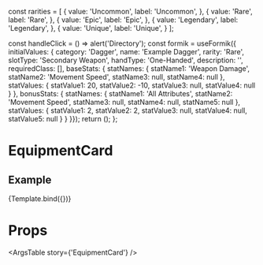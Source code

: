 const rarities = [
  {
    value: 'Uncommon',
    label: 'Uncommon',
  },
  {
    value: 'Rare',
    label: 'Rare',
  },
  {
    value: 'Epic',
    label: 'Epic',
  },
  {
    value: 'Legendary',
    label: 'Legendary',
  },
  {
    value: 'Unique',
    label: 'Unique',
  }
];

  const handleClick = () => alert('Directory');
  const formik = useFormik({
    initialValues: {
      category: 'Dagger',
      name: 'Example Dagger',
      rarity: 'Rare',
      slotType: 'Secondary Weapon',
      handType: 'One-Handed',
      description: '',
      requiredClass: [],
      baseStats: {
        statNames: {
          statName1: 'Weapon Damage',
          statName2: 'Movement Speed',
          statName3: null,
          statName4: null
        },
        statValues: {
          statValue1: 20,
          statValue2: -10,
          statValue3: null,
          statValue4: null
        }
      },
      bonusStats: {
        statNames: {
          statName1: 'All Attributes',
          statName2: 'Movement Speed',
          statName3: null,
          statName4: null,
          statName5: null
        },
        statValues: {
          statValue1: 2,
          statValue2: 2,
          statValue3: null,
          statValue4: null,
          statValue5: null
        }
      }
  }});
  return (<EquipmentCard data={formik.values} isDisabled={false} handleClick={handleClick}/>);
};

<Meta
  title='Components/EquipmentCard'
  component={EquipmentCard}
/>

# EquipmentCard
<Description of={EquipmentCard}/>


## Example
<Canvas>
  <Story name='EquipmentCard'>
    {Template.bind({})}
  </Story>
</Canvas>

# Props
<ArgsTable story={'EquipmentCard'} />

